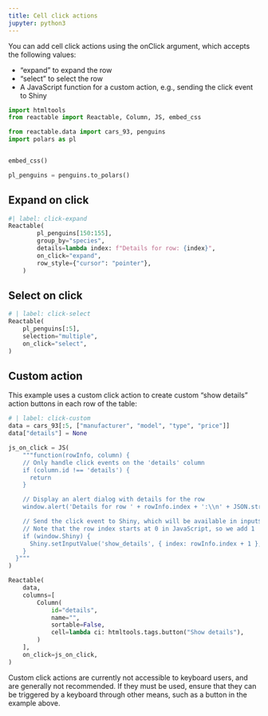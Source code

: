 ```yaml
---
title: Cell click actions
jupyter: python3
---
```


You can add cell click actions using the onClick argument, which accepts the following values:

* "expand" to expand the row
* "select" to select the row
* A JavaScript function for a custom action, e.g., sending the click event to Shiny


```python
import htmltools
from reactable import Reactable, Column, JS, embed_css

from reactable.data import cars_93, penguins
import polars as pl


embed_css()

pl_penguins = penguins.to_polars()
```


## Expand on click

```python
#| label: click-expand
Reactable(
        pl_penguins[150:155],
        group_by="species",
        details=lambda index: f"Details for row: {index}",
        on_click="expand",
        row_style={"cursor": "pointer"},
    )

```

## Select on click

```python
# | label: click-select
Reactable(
    pl_penguins[:5],
    selection="multiple",
    on_click="select",
)
```

## Custom action

This example uses a custom click action to create custom “show details” action buttons in each row of the table:

```python
# | label: click-custom
data = cars_93[:5, ["manufacturer", "model", "type", "price"]]
data["details"] = None

js_on_click = JS(
    """function(rowInfo, column) {
    // Only handle click events on the 'details' column
    if (column.id !== 'details') {
      return
    }

    // Display an alert dialog with details for the row
    window.alert('Details for row ' + rowInfo.index + ':\\n' + JSON.stringify(rowInfo.values, null, 2))

    // Send the click event to Shiny, which will be available in input$show_details
    // Note that the row index starts at 0 in JavaScript, so we add 1
    if (window.Shiny) {
      Shiny.setInputValue('show_details', { index: rowInfo.index + 1 }, { priority: 'event' })
    }
  }"""
)

Reactable(
    data,
    columns=[
        Column(
            id="details",
            name="",
            sortable=False,
            cell=lambda ci: htmltools.tags.button("Show details"),
        )
    ],
    on_click=js_on_click,
)
```

:::{.callout-warning}
Custom click actions are currently not accessible to keyboard users, and are generally not recommended. If they must be used, ensure that they can be triggered by a keyboard through other means, such as a button in the example above.
:::
